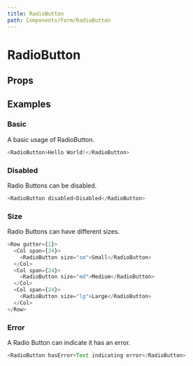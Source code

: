 ```yaml
---
title: RadioButton
path: Components/Form/RadioButton
---
```



# RadioButton

<Description of="RadioButton" />

## Props

<Props of="RadioButton" />

## Examples

### Basic

A basic usage of RadioButton.

```js live
<RadioButton>Hello World!</RadioButton>
```

### Disabled

Radio Buttons can be disabled.

```js live
<RadioButton disabled>Disabled</RadioButton>
```

### Size

Radio Buttons can have different sizes.

```js live
<Row gutter={1}>
  <Col span={24}>
    <RadioButton size="sm">Small</RadioButton>
  </Col>
  <Col span={24}>
    <RadioButton size="md">Medium</RadioButton>
  </Col>
  <Col span={24}>
    <RadioButton size="lg">Large</RadioButton>
  </Col>
</Row>
```

### Error

A Radio Button can indicate it has an error.

```js live
<RadioButton hasError>Text indicating error</RadioButton>
```
